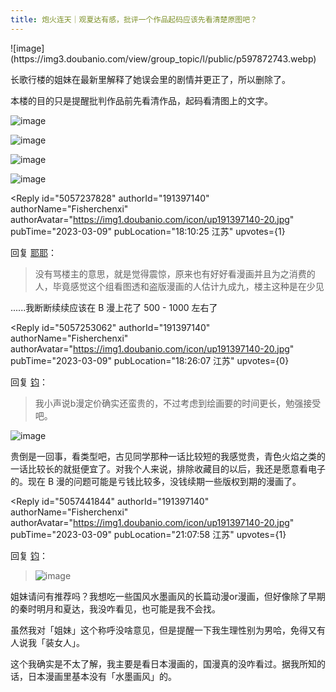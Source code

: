```yaml
---
title: 炮火连天｜观夏达有感，批评一个作品起码应该先看清楚原图吧？
---
```



<Forum groupName="动画番剧" groupUrl="https://www.douban.com/group/596353/" archivedAt="2025-05-16T14:43:13.400Z">
  <Post
    id="284672656"
    title="炮火连天｜观夏达有感，批评一个作品起码应该先看清楚原图吧？"
    url="https://www.douban.com/group/topic/284672656/?_spm_id=MTg1MjA1NzE0"
    pubTime="2023-03-13"
    highlightUserId="191397140"
  >
![image](https://img3.doubanio.com/view/group_topic/l/public/p597872743.webp)

长歌行楼的姐妹在最新里解释了她误会里的剧情并更正了，所以删除了。

本楼的目的只是提醒批判作品前先看清作品，起码看清图上的文字。

![image](https://img1.doubanio.com/view/group_topic/l/public/p597872750.webp)

![image](https://img1.doubanio.com/view/group_topic/l/public/p597872748.webp)

![image](https://img9.doubanio.com/view/group_topic/l/public/p597872746.webp)

![image](https://img3.doubanio.com/view/group_topic/l/public/p597872737.webp)

<Reply
  id="5057237828"
  authorId="191397140"
  authorName="Fisherchenxi"
  authorAvatar="https://img1.doubanio.com/icon/up191397140-20.jpg"
  pubTime="2023-03-09"
  pubLocation="18:10:25 江苏"
  upvotes={1}
>
回复 [耶耶](https://www.douban.com/people/204704045/)：
> 没有骂楼主的意思，就是觉得震惊，原来也有好好看漫画并且为之消费的人，毕竟感觉这个组看图透和盗版漫画的人估计九成九，楼主这种是在少见

......我断断续续应该在 B 漫上花了 500 - 1000 左右了
</Reply>

<Reply
  id="5057253062"
  authorId="191397140"
  authorName="Fisherchenxi"
  authorAvatar="https://img1.doubanio.com/icon/up191397140-20.jpg"
  pubTime="2023-03-09"
  pubLocation="18:26:07 江苏"
  upvotes={0}
>
回复 [钧](https://www.douban.com/people/185205714/)：
> 我小声说b漫定价确实还蛮贵的，不过考虑到绘画要的时间更长，勉强接受吧。

![image](https://img9.doubanio.com/view/richtext/large/public/p508127395.jpg)

贵倒是一回事，看类型吧，古见同学那种一话比较短的我感觉贵，青色火焰之类的一话比较长的就挺便宜了。对我个人来说，排除收藏目的以后，我还是愿意看电子的。现在
B 漫的问题可能是亏钱比较多，没钱续期一些版权到期的漫画了。
</Reply>

<Reply
  id="5057441844"
  authorId="191397140"
  authorName="Fisherchenxi"
  authorAvatar="https://img1.doubanio.com/icon/up191397140-20.jpg"
  pubTime="2023-03-09"
  pubLocation="21:07:58 江苏"
  upvotes={1}
>
回复 [钧](https://www.douban.com/people/185205714/)：
> ![image](https://img9.doubanio.com/view/richtext/s/public/p508127395.jpg)

姐妹请问有推荐吗？我想吃一些国风水墨画风的长篇动漫or漫画，但好像除了早期的秦时明月和夏达，我没咋看见，也可能是我不会找。

虽然我对「姐妹」这个称呼没啥意见，但是提醒一下我生理性别为男哈，免得又有人说我「装女人」。

这个我确实是不太了解，我主要是看日本漫画的，国漫真的没咋看过。据我所知的话，日本漫画里基本没有「水墨画风」的。
</Reply>
  </Post>
</Forum>
